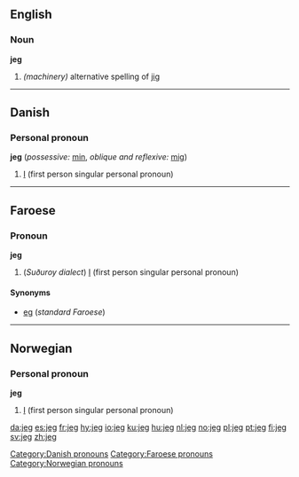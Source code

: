 ==English==
===Noun===
'''jeg'''
#''(machinery)'' alternative spelling of [[jig]]

----

==Danish==
===Personal pronoun===
'''jeg''' (''possessive:'' [[min]], ''oblique and reflexive:'' [[mig]])

# [[I]] (first person singular personal pronoun)

[[Category:Danish pronouns]]

----

==Faroese==

===Pronoun===
'''jeg'''

#(''Suðuroy dialect'') [[I]] (first person singular personal pronoun)

====Synonyms====
*[[eg]] (''standard Faroese'')

[[Category:Faroese pronouns]]

----

==Norwegian==
===Personal pronoun===
'''jeg'''
# [[I]] (first person singular personal pronoun)

[[Category:Norwegian pronouns]]

[[da:jeg]]
[[es:jeg]]
[[fr:jeg]]
[[hy:jeg]]
[[io:jeg]]
[[ku:jeg]]
[[hu:jeg]]
[[nl:jeg]]
[[no:jeg]]
[[pl:jeg]]
[[pt:jeg]]
[[fi:jeg]]
[[sv:jeg]]
[[zh:jeg]]
